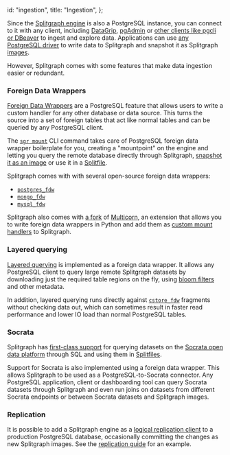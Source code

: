   id: "ingestion",
  title: "Ingestion",
};

Since the [Splitgraph engine](/docs/architecture/splitgraph-engine) is also a PostgreSQL instance,
you can connect to it with any client, including [DataGrip](/docs/integrating-splitgraph/datagrip), [pgAdmin](/docs/integrating-splitgraph/pgadmin) or [other clients like pgcli or DBeaver](/docs/integrating-splitgraph/other-clients)
to ingest and explore data. Applications can use [any PostgreSQL driver](https://wiki.postgresql.org/wiki/List_of_drivers)
to write data to Splitgraph and snapshot it as Splitgraph [images](/docs/concepts/images).

However, Splitgraph comes with some features that make data ingestion easier or redundant.

### Foreign Data Wrappers

[Foreign Data Wrappers](/docs/ingesting-data/foreign-data-wrappers/introduction) are a PostgreSQL feature
that allows users to write a custom handler for any other database or data source. This turns the source into a set of
foreign tables that act like normal tables and can be queried by any PostgreSQL client.

The [`sgr mount`](/docs/sgr/data-import-export/mount) CLI command takes care of PostgreSQL foreign
data wrapper boilerplate for you, creating a "mountpoint" on the engine and letting you query
the remote database directly through Splitgraph, [snapshot it as an image](/docs/sgr/image-management-creation/import)
or use it in a [Splitfile](/docs/splitfiles/splitfile-import).

Splitgraph comes with with several open-source foreign data wrappers:

   * [`postgres_fdw`](/docs/ingesting-data/foreign-data-wrappers/load-postgres-tables)
   * [`mongo_fdw`](/docs/ingesting-data/foreign-data-wrappers/load-mongo-collections)
   * [`mysql_fdw`](/docs/ingesting-data/foreign-data-wrappers/load-mysql-tables)

Splitgraph also comes with [a fork](https://github.com/splitgraph/Multicorn)
of [Multicorn](https://multicorn.org/), an extension that allows you to write foreign data
wrappers in Python and add them as [custom mount handlers](/docs/ingesting-data/foreign-data-wrappers/load-mount-handlers) to Splitgraph.

### Layered querying

[Layered querying](/docs/large-datasets/layered-querying) is implemented as a foreign data wrapper.
It allows any PostgreSQL client to query large remote Splitgraph datasets by downloading just the
required table regions on the fly, using [bloom filters](/docs/large-datasets/indexing) and other metadata.

In addition, layered querying runs directly against [`cstore_fdw`](/docs/concepts/objects) fragments
without checking data out, which can sometimes result in faster read performance
and lower IO load than normal PostgreSQL tables.

### Socrata

Splitgraph has [first-class support](/docs/ingesting-data/socrata/) for querying datasets on the [Socrata open data platform](https://www.tylertech.com/products/socrata) through SQL and using them in [Splitfiles](/docs/concepts/splitfiles).

Support for Socrata is also implemented using a foreign data wrapper. This allows Splitgraph to be used as a PostgreSQL-to-Socrata connector. Any PostgreSQL application, client or dashboarding tool can query Socrata datasets through Splitgraph and even run joins on datasets from different Socrata endpoints or between Socrata datasets and Splitgraph images.

### Replication

It is possible to add a Splitgraph engine as a [logical replication client](https://www.postgresql.org/docs/current/logical-replication.html) to a production PostgreSQL database, occasionally committing the changes as new Splitgraph images. See the [replication guide](/docs/ingesting-data/postgres-replication) for an example.